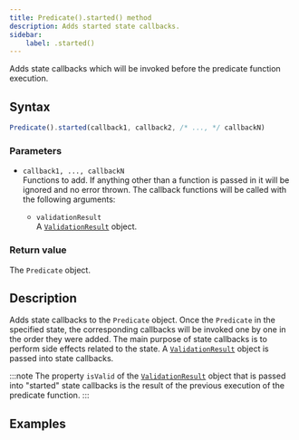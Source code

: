 ```yaml
---
title: Predicate().started() method
description: Adds started state callbacks.
sidebar:
    label: .started()
---
```


Adds state callbacks which will be invoked before the predicate function execution.

## Syntax

```js
Predicate().started(callback1, callback2, /* ..., */ callbackN)
```

### Parameters

- `callback1, ..., callbackN`
<br/> Functions to add. If anything other than a function is passed in it will be ignored and no error thrown. The callback functions will be called with the following arguments:

    - `validationResult` 
    <br/> A [`ValidationResult`](/api/validation-result) object. 

### Return value

The `Predicate` object. 

## Description

Adds state callbacks to the `Predicate` object. Once the `Predicate` in the specified state, the corresponding callbacks will be invoked one by one in the order they were added. The main purpose of state callbacks is to perform side effects related to the state. A [`ValidationResult`](/api/validation-result) object is passed into state callbacks.

:::note
The property `isValid` of the [`ValidationResult`](/api/validation-result) object that is passed into "started" state callbacks is the result of the previous execution of the predicate function.
:::

## Examples

<Code code={startedCode} lang='js'/>
